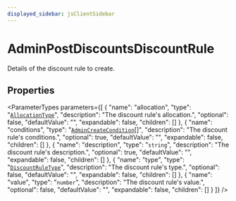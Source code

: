 ```yaml
---
displayed_sidebar: jsClientSidebar
---
```



# AdminPostDiscountsDiscountRule

Details of the discount rule to create.

## Properties

<ParameterTypes parameters={[
  {
    "name": "allocation",
    "type": "[`AllocationType`](../enums/internal.internal.AllocationType.mdx)",
    "description": "The discount rule's allocation.",
    "optional": false,
    "defaultValue": "",
    "expandable": false,
    "children": []
  },
  {
    "name": "conditions",
    "type": "[`AdminCreateCondition`](internal.internal.AdminCreateCondition.mdx)[]",
    "description": "The discount rule's conditions.",
    "optional": true,
    "defaultValue": "",
    "expandable": false,
    "children": []
  },
  {
    "name": "description",
    "type": "`string`",
    "description": "The discount rule's description.",
    "optional": true,
    "defaultValue": "",
    "expandable": false,
    "children": []
  },
  {
    "name": "type",
    "type": "[`DiscountRuleType`](../enums/internal.internal.DiscountRuleType.mdx)",
    "description": "The discount rule's type.",
    "optional": false,
    "defaultValue": "",
    "expandable": false,
    "children": []
  },
  {
    "name": "value",
    "type": "`number`",
    "description": "The discount rule's value.",
    "optional": false,
    "defaultValue": "",
    "expandable": false,
    "children": []
  }
]} />

